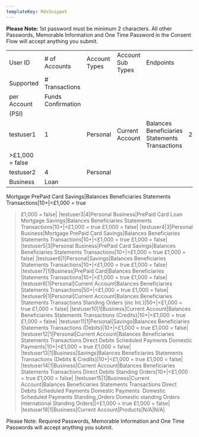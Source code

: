 ```yaml
---
templateKey: MdxSnippet
---
```


**Please Note:** 1st password must be minimum 2 characters. All other Passwords, Memorable Information and One Time Password in the Consent Flow will accept anything you submit.  

||||||||
|--- |--- |--- |--- |--- |--- |--- |
|User ID|# of Accounts|Account Types|Account Sub Types|Endpoints 
Supported|# Transactions 
per Account|Funds Confirmation
(PSI)|
|testuser1|1|Personal|Current Account|Balances Beneficiaries Statements Transactions|20+|<£1,000 = true
>£1,000 = false|
|testuser2|4|Personal
Business|Loan
Mortgage
PrePaid Card
Savings|Balances Beneficiaries Statements Transactions|10+|<£1,000 = true
 
>£1,000 = false|
|testuser3|4|Personal
Business|PrePaid Card
Loan 
Mortgage
Savings|Balances Beneficiaries Statements Transactions|10+|<£1,000 = true
>£1,000 = false|
|testuser4|3|Personal
Business|Mortgage
PrePaid Card
Savings|Balances Beneficiaries Statements Transactions|10+|<£1,000 = true
>£1,000 = false|
|testuser5|3|Personal
Business|PrePaid Card
Savings|Balances Beneficiaries Statements Transactions|10+|<£1,000 = true
>£1,000 = false|
|testuser6|1|Personal|Savings|Balances Beneficiaries Statements Transactions|10+|<£1,000 = true
>£1,000 = false|
|testuser7|1|Business|PrePaid Card|Balances Beneficiaries Statements Transactions|10+|<£1,000 = true
>£1,000 = false|
|testuser8|1|Personal|Current Account|Balances Beneficiaries Statements Transactions|50+|<£1,000 = true
>£1,000 = false|
|testuser9|1|Personal|Current Account|Balances Beneficiaries Statements Transactions Standing Orders (inc Int.)|50+|<£1,000 = true
>£1,000 = false|
|testuser10|1|Business|Current Account|Balances Beneficiaries Statements Transactions (Credits)|10+|<£1,000 = true
>£1,000 = false|
|testuser11|1|Personal|Savings|Balances Beneficiaries Statements Transactions (Debits)|10+|<£1,000 = true
>£1,000 = false|
|testuser12|1|Personal|Current Account|Balances Beneficiaries Statements Transactions Direct Debits Scheduled Payments Domestic Payments|10+|<£1,000 = true
>£1,000 = false|
|testuser13|1|Business|Savings|Balances Beneficiaries Statements Transactions (Debits & Credits)|10+|<£1,000 = true
>£1,000 = false|
|testuser14|1|Business|Current Account|Balances Beneficiaries Statements Transactions Direct Debits Standing Orders|10+|<£1,000 = true
>£1,000 = false|
|testuser15|1|Business|Current Account|Balances Beneficiaries Statements  Transactions
 Direct Debits Scheduled Payments Domestic Payments  Domestic Scheduled Payments Standing_Orders  Domestic standing Orders  International Standing Orders||<£1,000 = true
>£1,000 = false|
|testuser18|1|Business|Current Account|Products|N/A|N/A|

Please Note: Required Passwords, Memorable Information and One Time Passwords will accept anything you submit.  